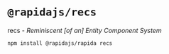 
<Meta title="Getting Started / Introduction" />

# `@rapidajs/recs`

recs - *Reminiscent [of an] Entity Component System*

```bash
npm install @rapidajs/rapida recs
```

